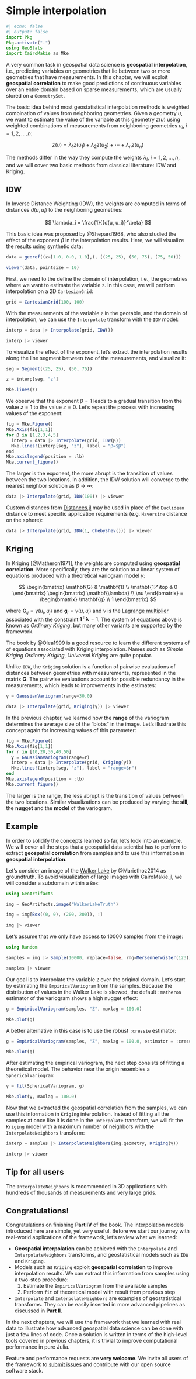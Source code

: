 # Simple interpolation

```julia
#| echo: false
#| output: false
import Pkg
Pkg.activate(".")
using GeoStats
import CairoMakie as Mke
```

A very common task in geospatial data science is **geospatial interpolation**,
i.e., predicting variables on geometries that lie between two or more geometries that
have measurements. In this chapter, we will exploit **geospatial correlation**
to make good predictions of continuous variables over an entire domain based on
sparse measurements, which are usually stored on a `GeometrySet`.

The basic idea behind most geostatistical interpolation methods is weighted
combination of values from neighboring geometries. Given a geometry $u$, we want
to estimate the value of the variable at this geometry $z(u)$ using weighted
combinations of measurements from neighboring geometries $u_i,\ i=1,2,\ldots,n$:

$$
z(u) = \lambda_1 z(u_1) + \lambda_2 z(u_2) + \cdots + \lambda_n z(u_n)
$$

The methods differ in the way they compute the weights $\lambda_i,\ i=1,2,\ldots,n$,
and we will cover two basic methods from classical literature: IDW and Kriging.

## IDW

In Inverse Distance Weighting (IDW), the weights are computed in terms of
distances $d(u, u_i)$ to the neighboring geometries:

$$
\lambda_i = \frac{1}{{d(u, u_i)}^\beta}
$$

This basic idea was proposed by @Shepard1968, who also studied the effect of the
exponent $\beta$ in the interpolation results. Here, we will visualize the results
using synthetic data:

```julia
data = georef((z=[1.0, 0.0, 1.0],), [(25, 25), (50, 75), (75, 50)])
```

```julia
viewer(data, pointsize = 10)
```

First, we need to the define the domain of interpolation, i.e., the geometries
where we want to estimate the variable `z`. In this case, we will perform
interpolation on a 2D `CartesianGrid`:

```julia
grid = CartesianGrid(100, 100)
```

With the measurements of the variable `z` in the geotable, and the domain of
interpolation, we can use the `Interpolate` transform with the `IDW` model:

```julia
interp = data |> Interpolate(grid, IDW())
```

```julia
interp |> viewer
```

To visualize the effect of the exponent, let's extract the interpolation results
along the line segment between two of the measurements, and visualize it:

```julia
seg = Segment((25, 25), (50, 75))
```

```julia
z = interp[seg, "z"]
```

```julia
Mke.lines(z)
```

We observe that the exponent $\beta=1$ leads to a gradual transition
from the value $z=1$ to the value $z=0$. Let's repeat the process with
increasing values of the exponent:

```julia
fig = Mke.Figure()
Mke.Axis(fig[1,1])
for β in [1,2,3,4,5]
  interp = data |> Interpolate(grid, IDW(β))
  Mke.lines!(interp[seg, "z"], label = "β=$β")
end
Mke.axislegend(position = :lb)
Mke.current_figure()
```

The larger is the exponent, the more abrupt is the transition of values
between the two locations. In addition, the IDW solution will converge
to the nearest neighbor solution as $\beta \to \infty$:

```julia
data |> Interpolate(grid, IDW(100)) |> viewer
```

Custom distances from [Distances.jl](https://github.com/JuliaStats/Distances.jl)
may be used in place of the `Euclidean` distance to meet specific application
requirements (e.g. `Haversine` distance on the sphere):

```julia
data |> Interpolate(grid, IDW(1, Chebyshev())) |> viewer
```

## Kriging

In Kriging [@Matheron1971], the weights are computed using **geospatial correlation**.
More specifically, they are the solution to a linear system of equations produced
with a theoretical variogram model $\gamma$:

$$
\begin{bmatrix}
\mathbf{G} & \mathbf{1} \\
\mathbf{1}^\top & 0
\end{bmatrix}
\begin{bmatrix}
\mathbf{\lambda} \\
\nu
\end{bmatrix} =
\begin{bmatrix}
\mathbf{g} \\
1
\end{bmatrix}
$$

where $\mathbf{G}_{ij} = \gamma(u_i, u_j)$ and $\mathbf{g}_i = \gamma(u, u_i)$ and
$\nu$ is the [Lagrange multiplier](https://en.wikipedia.org/wiki/Lagrange_multiplier)
associated with the constraint $\mathbf{1}^\top \mathbf{\lambda} = 1$. The system
of equations above is known as *Ordinary Kriging*, but many other variants are
supported by the framework.

::: {.callout-note}

The book by @Olea1999 is a good resource to learn the different systems of
of equations associated with Kriging interpolation. Names such as *Simple Kriging*
*Ordinary Kriging*, *Universal Kriging* are quite popular.

:::

Unlike `IDW`, the `Kriging` solution is a function of pairwise evaluations of distances
between geometries with measurements, represented in the matrix $\mathbf{G}$. The
pairwise evaluations account for possible redundancy in the measurements, which leads
to improvements in the estimates:

```julia
γ = GaussianVariogram(range=30.0)

data |> Interpolate(grid, Kriging(γ)) |> viewer
```

In the previous chapter, we learned how the **range** of the variogram determines
the average size of the "blobs" in the image. Let's illustrate this concept again
for increasing values of this parameter:

```julia
fig = Mke.Figure()
Mke.Axis(fig[1,1])
for r in [10,20,30,40,50]
  γ = GaussianVariogram(range=r)
  interp = data |> Interpolate(grid, Kriging(γ))
  Mke.lines!(interp[seg, "z"], label = "range=$r")
end
Mke.axislegend(position = :lb)
Mke.current_figure()
```

The larger is the range, the less abrupt is the transition of values between the
two locations. Similar visualizations can be produced by varying the **sill**, the
**nugget** and the **model** of the variogram.

## Example

In order to solidify the concepts learned so far, let's look into an example.
We will cover all the steps that a geospatial data scientist has to perform to
extract **geospatial correlation** from samples and to use this information in
**geospatial interpolation**.

Let's consider an image of the [Walker Lake](https://en.wikipedia.org/wiki/Walker_Lake_(Nevada))
by @Mariethoz2014 as groundtruth. To avoid visualization of large images with CairoMakie.jl,
we will consider a subdomain within a `Box`:


```julia
using GeoArtifacts

img = GeoArtifacts.image("WalkerLakeTruth")

img = img[Box((0, 0), (200, 200)), :]
```

```julia
img |> viewer
```

Let's assume that we only have access to 10000 samples from the image:

```julia
using Random

samples = img |> Sample(10000, replace=false, rng=MersenneTwister(123))

samples |> viewer
```

Our goal is to interpolate the variable `Z` over the original domain.
Let's start by estimating the `EmpiricalVariogram` from the samples.
Because the distribution of values in the Walker Lake is skewed, the
default `:matheron` estimator of the variogram shows a high nugget
effect:

```julia
g = EmpiricalVariogram(samples, "Z", maxlag = 100.0)
```

```julia
Mke.plot(g)
```

A better alternative in this case is to use the robust `:cressie`
estimator:

```julia
g = EmpiricalVariogram(samples, "Z", maxlag = 100.0, estimator = :cressie)
```

```julia
Mke.plot(g)
```

After estimating the empirical variogram, the next step consists of fitting
a theoretical model. The behavior near the origin resembles a `SphericalVariogram`:

```julia
γ = fit(SphericalVariogram, g)
```

```julia
Mke.plot(γ, maxlag = 100.0)
```

Now that we extracted the geospatial correlation from the samples, we can
use this information in `Kriging` interpolation. Instead of fitting all the
samples at once like it is done in the `Interpolate` transform, we will
fit the `Kriging` model with a maximum number of neighbors with the
`InterpolateNeighbors` transform:

```julia
interp = samples |> InterpolateNeighbors(img.geometry, Kriging(γ))
```

```julia
interp |> viewer
```

::: {.callout-note}

## Tip for all users

The `InterpolateNeighbors` is recommended in 3D applications with
hundreds of thousands of measurements and very large grids.

:::

## Congratulations!

Congratulations on finishing **Part IV** of the book. The interpolation
models introduced here are simple, yet very useful. Before we start our
journey with real-world applications of the framework, let's review what
we learned:

- **Geospatial interpolation** can be achieved with the `Interpolate`
  and `InterpolateNeighbors` transforms, and geostatistical models such
  as `IDW` and `Kriging`.
- Models such as `Kriging` exploit **geospatial correlation** to improve
  interpolation results. We can extract this information from samples using
  a two-step procedure:
  1. Estimate the `EmpiricalVariogram` from the available samples
  2. Perform `fit` of theoretical model with result from previous step
- `Interpolate` and `InterpolateNeighbors` are examples of geostatistical
  transforms. They can be easily inserted in more advanced pipelines as
  discussed in **Part II**.

In the next chapters, we will use the framework that we learned with real
data to illustrate how advanced geospatial data science can be done with just
a few lines of code. Once a solution is written in terms of the high-level tools
covered in previous chapters, it is trivial to improve computational performance
in pure Julia.

::: {.callout-note}

Feature and performance requests are **very welcome**. We invite all users
of the framework to [submit issues](https://github.com/JuliaEarth/GeoStats.jl/issues)
and contribute with our open source software stack.

:::
